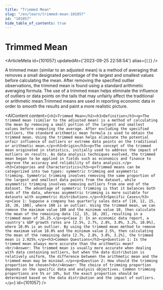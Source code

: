 ```yaml
---
title: "Trimmed Mean"
slug: "/en/learn/trimmed-mean-101057"
id: "101057"
hide_table_of_contents: true
---
```



# Trimmed Mean

<ArticleMeta id={101057} updatedAt={'2023-09-25 22:58:54'} alias={`[]`} />
<div className='border-solid border-b border-t-0 my-4 border-[var(--ifm-color-gray-300)]' />

A trimmed mean (similar to an adjusted mean) is a method of averaging that removes a small designated percentage of the largest and smallest values before calculating the mean. After removing the specified outlier observations, the trimmed mean is found using a standard arithmetic averaging formula. The use of a trimmed mean helps eliminate the influence of outliers or data points on the tails that may unfairly affect the traditional or arithmetic mean.Trimmed means are used in reporting economic data in order to smooth the results and paint a more realistic picture.

<AIContent content={`<h2>Trimmed Mean</h2><h3>Definition</h3><p>The trimmed mean (similar to the adjusted mean) is a method of calculating the mean by removing a small portion of the largest and smallest values before computing the average. After excluding the specified outliers, the standard arithmetic mean formula is used to obtain the trimmed mean. Using the trimmed mean helps eliminate the potential unfair influence of outliers or extreme data points on the traditional or arithmetic mean.</p><h3>Origin</h3><p>The concept of the trimmed mean originated in statistics, initially used to address the impact of outliers on results. As data analysis techniques evolved, the trimmed mean began to be applied in fields such as economics and finance to improve the accuracy and reliability of data analysis.</p><h3>Categories and Characteristics</h3><p>Trimmed means can be categorized into two types: symmetric trimming and asymmetric trimming. Symmetric trimming involves removing the same proportion of the largest and smallest data points from the dataset, while asymmetric trimming involves removing outliers from one end of the dataset. The advantage of symmetric trimming is that it balances both ends of the data, whereas asymmetric trimming is more suitable for datasets with asymmetric distributions.</p><h3>Specific Cases</h3><p>Case 1: Suppose a company has quarterly sales data of [10, 12, 15, 18, 20, 100], where 100 is an outlier. Using the trimmed mean, we can remove the maximum value 100 and the minimum value 10, then calculate the mean of the remaining data [12, 15, 18, 20], resulting in a trimmed mean of 16.25.</p><p>Case 2: In an economic data report, a country's GDP growth rates are [2.5%, 2.7%, 2.8%, 3.0%, 3.2%, 10.0%], where 10.0% is an outlier. By using the trimmed mean method to remove the maximum value 10.0% and the minimum value 2.5%, then calculating the mean of the remaining data [2.7%, 2.8%, 3.0%, 3.2%], the trimmed mean is 2.925%.</p><h3>Common Questions</h3><p>Question 1: Is the trimmed mean always more accurate than the arithmetic mean?<br/>Answer: The trimmed mean is usually more accurate when dealing with data containing outliers, but when the data distribution is relatively uniform, the difference between the arithmetic mean and the trimmed mean may be minimal.</p><p>Question 2: How should the trimming proportion be chosen?<br/>Answer: The choice of trimming proportion depends on the specific data and analysis objectives. Common trimming proportions are 5% or 10%, but the exact proportion should be determined based on the data distribution and the impact of outliers.</p>`} id={101057} />
